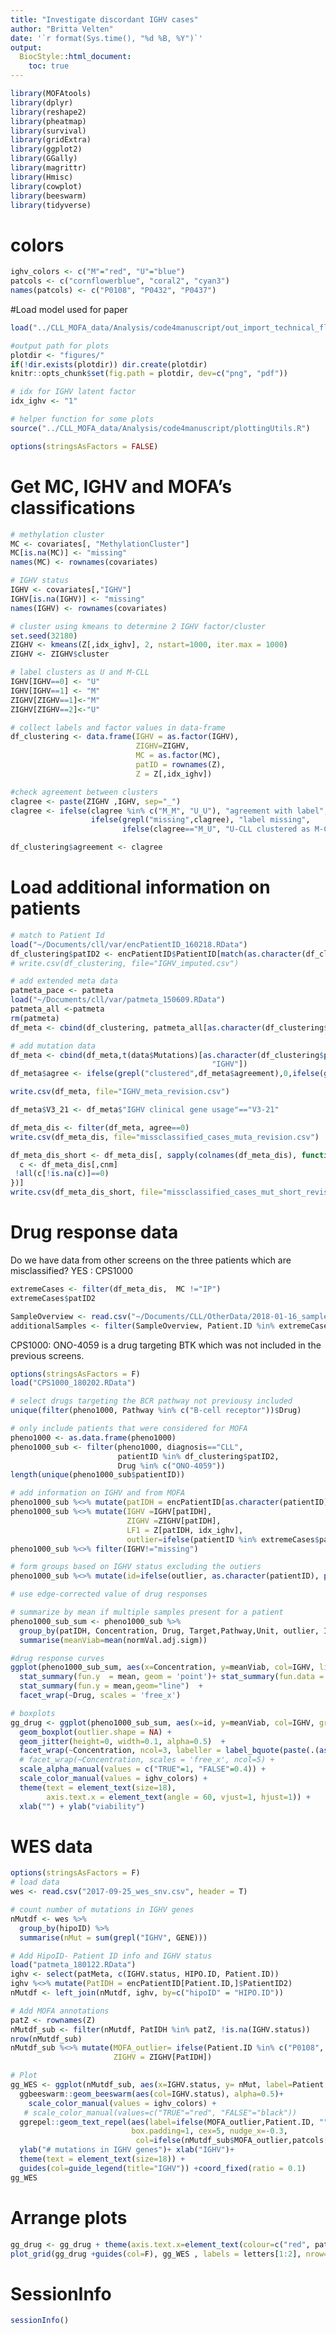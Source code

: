 ```yaml
---
title: "Investigate discordant IGHV cases"
author: "Britta Velten"
date: '`r format(Sys.time(), "%d %B, %Y")`'
output:
  BiocStyle::html_document:
    toc: true
---
```

```r
library(MOFAtools)
library(dplyr)
library(reshape2)
library(pheatmap)
library(survival)
library(gridExtra)
library(ggplot2)
library(GGally)
library(magrittr)
library(Hmisc)
library(cowplot)
library(beeswarm)
library(tidyverse)
```


# colors 
```r
ighv_colors <- c("M"="red", "U"="blue")
patcols <- c("cornflowerblue", "coral2", "cyan3")
names(patcols) <- c("P0108", "P0432", "P0437")
```

#Load model used for paper
```r
load("../CLL_MOFA_data/Analysis/code4manuscript/out_import_technical_flipped.RData")

#output path for plots
plotdir <- "figures/"
if(!dir.exists(plotdir)) dir.create(plotdir)
knitr::opts_chunk$set(fig.path = plotdir, dev=c("png", "pdf"))

# idx for IGHV latent factor
idx_ighv <- "1"

# helper function for some plots
source("../CLL_MOFA_data/Analysis/code4manuscript/plottingUtils.R")

options(stringsAsFactors = FALSE)
```

# Get MC, IGHV and MOFA's classifications
```r
# methylation cluster
MC <- covariates[, "MethylationCluster"]
MC[is.na(MC)] <- "missing"
names(MC) <- rownames(covariates)

# IGHV status
IGHV <- covariates[,"IGHV"]
IGHV[is.na(IGHV)] <- "missing"
names(IGHV) <- rownames(covariates)

# cluster using kmeans to determine 2 IGHV factor/cluster
set.seed(32180)
ZIGHV <- kmeans(Z[,idx_ighv], 2, nstart=1000, iter.max = 1000)
ZIGHV <- ZIGHV$cluster

# label clusters as U and M-CLL
IGHV[IGHV==0] <- "U"
IGHV[IGHV==1] <- "M"
ZIGHV[ZIGHV==1]<-"M"
ZIGHV[ZIGHV==2]<-"U"

# collect labels and factor values in data-frame
df_clustering <- data.frame(IGHV = as.factor(IGHV),
                            ZIGHV=ZIGHV,
                            MC = as.factor(MC),
                            patID = rownames(Z),
                            Z = Z[,idx_ighv])

#check agreement between clusters
clagree <- paste(ZIGHV ,IGHV, sep="_")
clagree <- ifelse(clagree %in% c("M_M", "U_U"), "agreement with label",
                  ifelse(grepl("missing",clagree), "label missing",
                         ifelse(clagree=="M_U", "U-CLL clustered as M-CLL", "M-CLL clustered as U-CLL" )))

df_clustering$agreement <- clagree
```


# Load additional information on patients
```r
# match to Patient Id
load("~/Documents/cll/var/encPatientID_160218.RData")
df_clustering$patID2 <- encPatientID$PatientID[match(as.character(df_clustering$patID), encPatientID$PatientID2)]
# write.csv(df_clustering, file="IGHV_imputed.csv")

# add extended meta data
patmeta_pace <- patmeta
load("~/Documents/cll/var/patmeta_150609.RData")
patmeta_all <-patmeta
rm(patmeta)
df_meta <- cbind(df_clustering, patmeta_all[as.character(df_clustering$patID2), grepl("IGHV|pat", colnames(patmeta_all))])

# add mutation data
df_meta <- cbind(df_meta,t(data$Mutations)[as.character(df_clustering$patID), colnames(t(data$Mutations))!=
                                             "IGHV"])
df_meta$agree <- ifelse(grepl("clustered",df_meta$agreement),0,ifelse(grepl("missing",df_meta$agreement), NA, 1))

write.csv(df_meta, file="IGHV_meta_revision.csv")

df_meta$V3_21 <- df_meta$"IGHV clinical gene usage"=="V3-21"

df_meta_dis <- filter(df_meta, agree==0)
write.csv(df_meta_dis, file="missclassified_cases_muta_revision.csv")

df_meta_dis_short <- df_meta_dis[, sapply(colnames(df_meta_dis), function(cnm){
  c <- df_meta_dis[,cnm]
 !all(c[!is.na(c)]==0)
})]
write.csv(df_meta_dis_short, file="missclassified_cases_mut_short_revision.csv")
```

# Drug response data
Do we have data from other screens on the three patients which are misclassified? YES : CPS1000
```r
extremeCases <- filter(df_meta_dis,  MC !="IP")
extremeCases$patID2

SampleOverview <- read.csv("~/Documents/CLL/OtherData/2018-01-16_samples.csv")
additionalSamples <- filter(SampleOverview, Patient.ID %in% extremeCases$patID2, screen_EMBLI==1|screen_EMBLII==1| screen_synergy==1| screen_CPS1000==1, screen_VP5C1==0, screen_IC50==0, screen_pilot67==0)
```

CPS1000: ONO-4059 is a drug targeting BTK which was not included in the previous screens.
```r
options(stringsAsFactors = F)
load("CPS1000_180202.RData")

# select drugs targeting the BCR pathway not previousy included
unique(filter(pheno1000, Pathway %in% c("B-cell receptor"))$Drug)

# only include patients that were considered for MOFA
pheno1000 <- as.data.frame(pheno1000) 
pheno1000_sub <- filter(pheno1000, diagnosis=="CLL",
                        patientID %in% df_clustering$patID2,
                        Drug %in% c("ONO-4059"))
length(unique(pheno1000_sub$patientID))

# add information on IGHV and from MOFA
pheno1000_sub %<>% mutate(patIDH = encPatientID[as.character(patientID),]$PatientID2)
pheno1000_sub %<>% mutate(IGHV =IGHV[patIDH],
                          ZIGHV =ZIGHV[patIDH],
                          LF1 = Z[patIDH, idx_ighv],
                          outlier=ifelse(patientID %in% extremeCases$patID2,T,F))
pheno1000_sub %<>% filter(IGHV!="missing")

# form groups based on IGHV status excluding the outiers
pheno1000_sub %<>% mutate(id=ifelse(outlier, as.character(patientID), paste0(IGHV,"-CLL")))

# use edge-corrected value of drug responses

# summarize by mean if multiple samples present for a patient
pheno1000_sub_sum <- pheno1000_sub %>% 
  group_by(patIDH, Concentration, Drug, Target,Pathway,Unit, outlier, IGHV, id, LF1, ZIGHV) %>%
  summarise(meanViab=mean(normVal.adj.sigm))

#drug response curves
ggplot(pheno1000_sub_sum, aes(x=Concentration, y=meanViab, col=IGHV, linetype=outlier, group=id, shape=id)) +
  stat_summary(fun.y  = mean, geom = 'point')+ stat_summary(fun.data = mean_se, fun.args = list(mult=2)) +
  stat_summary(fun.y = mean,geom="line")  +
  facet_wrap(~Drug, scales = 'free_x')

# boxplots
gg_drug <- ggplot(pheno1000_sub_sum, aes(x=id, y=meanViab, col=IGHV, group=id)) +
  geom_boxplot(outlier.shape = NA) +
  geom_jitter(height=0, width=0.1, alpha=0.5)  +
  facet_wrap(~Concentration, ncol=3, labeller = label_bquote(paste(.(as.character(Concentration)),mu,"M"))) + 
  # facet_wrap(~Concentration, scales = 'free_x', ncol=5) +
  scale_alpha_manual(values = c("TRUE"=1, "FALSE"=0.4)) +
  scale_color_manual(values = ighv_colors) +
  theme(text = element_text(size=18),
        axis.text.x = element_text(angle = 60, vjust=1, hjust=1)) +
  xlab("") + ylab("viability")
```

# WES data
```r
options(stringsAsFactors = F)
# load data
wes <- read.csv("2017-09-25_wes_snv.csv", header = T)

# count number of mutations in IGHV genes
nMutdf <- wes %>%
  group_by(hipoID) %>%
  summarise(nMut = sum(grepl("IGHV", GENE)))

# Add HipoID- Patient ID info and IGHV status
load("patmeta_180122.RData")
ighv <- select(patMeta, c(IGHV.status, HIPO.ID, Patient.ID))
ighv %<>% mutate(PatIDH = encPatientID[Patient.ID,]$PatientID2)
nMutdf <- left_join(nMutdf, ighv, by=c("hipoID" = "HIPO.ID"))

# Add MOFA annotations
patZ <- rownames(Z)
nMutdf_sub <- filter(nMutdf, PatIDH %in% patZ, !is.na(IGHV.status))
nrow(nMutdf_sub)
nMutdf_sub %<>% mutate(MOFA_outlier= ifelse(Patient.ID %in% c("P0108", "P0432", "P0437"),T, F),
                       ZIGHV = ZIGHV[PatIDH])

# Plot
gg_WES <- ggplot(nMutdf_sub, aes(x=IGHV.status, y= nMut, label=Patient.ID)) +
  ggbeeswarm::geom_beeswarm(aes(col=IGHV.status), alpha=0.5)+
    scale_color_manual(values = ighv_colors) +
   # scale_color_manual(values=c("TRUE"="red", "FALSE"="black"))
  ggrepel::geom_text_repel(aes(label=ifelse(MOFA_outlier,Patient.ID, "")),
                           box.padding=1, cex=5, nudge_x=-0.3,
                            col=ifelse(nMutdf_sub$MOFA_outlier,patcols[nMutdf_sub$Patient.ID], "black")) + 
  ylab("# mutations in IGHV genes")+ xlab("IGHV")+
  theme(text = element_text(size=18)) +
  guides(col=guide_legend(title="IGHV")) +coord_fixed(ratio = 0.1)
gg_WES
```

# Arrange plots
```r
gg_drug <- gg_drug + theme(axis.text.x=element_text(colour=c("red", patcols , "blue")))
plot_grid(gg_drug +guides(col=F), gg_WES , labels = letters[1:2], nrow=1, rel_widths = c(1,1), label_size = 22)
```

# SessionInfo
```r
sessionInfo()
```

